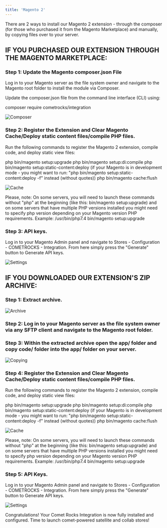 ```yaml
---
title: 'Magento 2'
---
```


There are 2 ways to install our Magento 2 extension - through the composer (for those who purchased it from the Magento Marketplace) and manually, by copying files over to your server.

## IF YOU PURCHASED OUR EXTENSION THROUGH THE MAGENTO MARKETPLACE:


### Step 1: Update the Magento composer.json File

Log in to your Magento server as the file system owner and navigate to the Magento root folder to install the module via Composer.

Update the composer.json file from the command line interface (CLI) using:

composer require cometrocks/integration

![Composer](/images/Screenshot-2023-08-29-at-14.59.13.png)


### Step 2: Register the Extension and Clear Magento Cache/Deploy static content files/compile PHP files.


Run the following commands to register the Magento 2 extension, compile code, and deploy static view files:

php bin/magento setup:upgrade
php bin/magento setup:di:compile
php bin/magento setup:static-content:deploy (if your Magento is in development mode - you might want to run: "php bin/magento setup:static-content:deploy -f" instead (without quotes))
php bin/magento cache:flush

![Cache](/images/Screenshot-2023-08-29-at-15.54.57.png)

Please, note: On some servers, you will need to launch these commands without "php" at the beginning (like this: bin/magento setup:upgrade) and on some servers that have multiple PHP versions installed you might need to specify php version depending on your Magento version PHP requirements.
Example: /usr/bin/php7.4 bin/magento setup:upgrade


### Step 3: API keys.

Log in to your Magento Admin panel and navigate to Stores - Configuration - COMETROCKS - Integration. From here simply press the "Generate" button to Generate API keys.

![Settings](/images/Screenshot-2023-08-29-at-15.25.56.png)


## IF YOU DOWNLOADED OUR EXTENSION'S ZIP ARCHIVE:


### Step 1: Extract archive.

![Archive](/images/Screenshot-2023-08-29-at-15.12.09.png)

### Step 2: Log in to your Magento server as the file system owner via any SFTP client and navigate to the Magento root folder.


### Step 3: Within the extracted archive open the app/ folder and copy code/ folder into the app/ folder on your server.

![Copying](/images/Screenshot-2023-08-29-at-15.13.49.png)

### Step 4: Register the Extension and Clear Magento Cache/Deploy static content files/compile PHP files.


Run the following commands to register the Magento 2 extension, compile code, and deploy static view files:

php bin/magento setup:upgrade
php bin/magento setup:di:compile
php bin/magento setup:static-content:deploy (if your Magento is in development mode - you might want to run: "php bin/magento setup:static-content:deploy -f" instead (without quotes))
php bin/magento cache:flush

![Cache](/images/Screenshot-2023-08-29-at-15.54.57.png)

Please, note: On some servers, you will need to launch these commands without "php" at the beginning (like this: bin/magento setup:upgrade) and on some servers that have multiple PHP versions installed you might need to specify php version depending on your Magento version PHP requirements.
Example: /usr/bin/php7.4 bin/magento setup:upgrade


### Step 5: API Keys.

Log in to your Magento Admin panel and navigate to Stores - Configuration - COMETROCKS - Integration. From here simply press the "Generate" button to Generate API keys.

![Settings](/images/Screenshot-2023-08-29-at-15.25.56.png)


Congratulations! Your Comet Rocks Integration is now fully installed and configured. Time to launch comet-powered satellite and collab stores!
